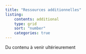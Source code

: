 ```yaml
---
title: "Ressources additionnelles"
listing:
    contents: additional
    type: grid
    sort: "number"
    categories: true
---
```


Du contenu à venir ultérieurement